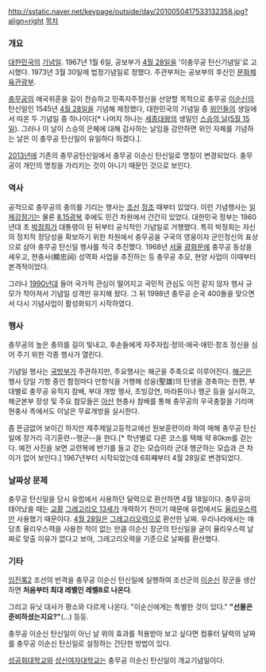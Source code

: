 http://sstatic.naver.net/keypage/outside/day/2010050417533132358.jpg?align=right [[목차]]

=== 개요 ===
[[대한민국]]의 [[기념일]]. 1967년 1월 6일, 공보부가 [[4월 28일]]을 '이충무공 탄신기념일'로 고시했다.  1973년 3월 30일에 법정기념일로 정했다.  주관부처는 공보부의 후신인 [[문화체육관광부]]. 

[[충무공]]의 애국위훈을 길이 전승하고 민족자주정신을 선양할 목적으로  충무공 [[이순신]]의 탄신일인 1545년 [[4월 28일]]을 기념해 제정했다, 대한민국의 기념일 중 [[위인]]들의 생일에서 따온 두 기념일 중 하나이다[* 나머지 하나는 [[세종대왕]]의 생일인 [[스승의 날]]([[5월 15일]]). 그러나 이 날이 스승의 은혜에 대해 감사하는 날임을 감안하면 위인 자체를 기념하는 날은 이 충무공 탄신일이 유일하다 하겠다.].

[[2013년]]에 기존의 충무공탄신일에서 충무공 이순신 탄신일로 명칭이 변경되었다. 충무공이 개인의 명칭을 가리키는 것이 아니기 때문인 것으로 보인다.

=== 역사 ===
공적으로 충무공의 충의를 기리는 행사는 [[조선]] [[정조]] 때부터 있었다. 이런 기념행사는 [[일제강점기]]는 물론 [[8.15광복]] 후에도 민간 차원에서 간간히 있었다. 대한민국 정부는 1960년대 초 [[박정희]]가 대통령이 된 뒤부터  공식적인 기념일로 거행했다. 특히 박정희는 자신의 정치적 정당성을 확보하기 위한 차원에서 충무공을 구국의 영웅이자 군인정신의 표상으로 삼아 충무공 탄신일 행사를 적극 추진했다. 1968년 [[서울]] [[광화문]]에 충무공 동상을 세우고, 현충사(顯忠祠) 성역화 사업을 추진하는 등 충무공 추모, 현양 사업이 이때부터 본격적이었다. 

그러나 [[1990년대]] 들어 국가적 관심이 떨어지고 국민적 관심도 이전 같지 않자 행사 규모가 작아져서 기념일 성격만 유지해 왔다. 그 뒤 1998년 충무공 순국 400돌을 맞으면서 다시 기념사업이 활성화되기 시작하였다.

=== 행사 ===
충무공의 높은 충의를 길이 빛내고, 후손들에게 자주자립·정의·애국·애민·창조 정신을 심어 주기 위한 각종 행사가 열린다.

기념일 행사는 [[국방부]]가 주관하지만, 주요행사는 해군을 주축으로 이루어진다. [[해군]]은 행사 당일 기항 중인 함정마다 만항식을 거행해 성웅(聖雄)의 탄생을 경축하는 한편, 부대별로 충무공 유적지 참배, 부대 개방 행사, 초빙강연, 마라톤이나 행군 등을 실시하고, 해군본부 장성 및 주요 참모들은 [[아산]] 현충사 참배를 통해 충무공의 우국충절을 기리며 현충사 측에서도 이날은 무료개방을 실시한다.

좀 뜬금없어 보이긴 하지만 제주제일고등학교에선 원보훈련이라 하여 매해 충무공 탄신일에 장거리 극기훈련--행군--을 한다.[* 학년별로 다른 코스를 택해 약 80km를 걷는다. 예전 사진을 보면 교련복에 반기를 들고 걷는 모습이라 군대 행군하는 모습과 큰 차이가 없어 보인다.] 1967년부터 시작되었는데 6회째부터 4월 28일로 변경되었다. 

=== 날짜상 문제 ===
충무공 탄신일을 당시 유럽에서 사용하던 달력으로 환산하면 4월 18일이다. 충무공이 태어났을 때는 [[교황]] [[그레고리오 13세]]가 개력하기 전이기 때문에 유럽에서도 [[율리우스력]]만 사용했기 때문이다. [[4월 28일]]은 [[그레고리오력]]으로 환산한 날짜. 우리나라에서는 애당초 율리우스력을 사용한 적이 없는 만큼 이순신 장군의 탄신일을 굳이 율리우스력 날짜로 맞출 이유가 없다고 보아, 그레고리오력을 기준으로 날짜를 환산했다. 

=== 기타 ===
[[임진록2]] 조선의 반격을 충무공 이순신 탄신일에 실행하여 조선군의 [[이순신]] 장군을 생산하면 '''처음부터 최대 레벨인 레벨8로 나온다'''.

그리고 유닛 대사가 평소와 다르게 나온다. "이순신에게는 특별한 것이 있다." '''"선물은 준비하셨는지요?"'''(...) 등등.

충무공 이순신 탄신일이 아닌 날 위의 효과를 적용받아 보고 싶다면 컴퓨터 달력의 날짜를 충무공 이순신 탄신일로 설정하는 간단한 방법이 있다.

[[성공회대학교]]와 [[성신여자대학교]]는 충무공 이순신 탄신일이 개교기념일이다.
